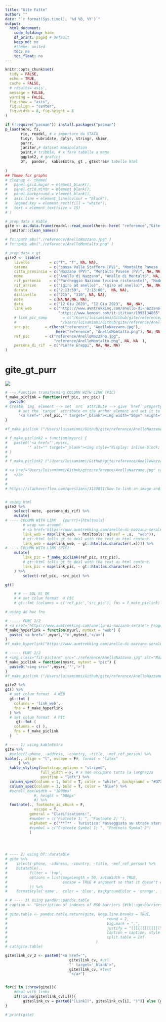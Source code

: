 ```yaml
---
title: "Gite Fatte"
author: ""
date: "`r format(Sys.time(), '%d %B, %Y')`"
output:
  html_document:
    code_folding: hide
    df_print: paged # default
    keep_md: no
    #theme: united
    toc: no
    toc_float: no
---
```


```r
knitr::opts_chunk$set(
  tidy = FALSE,
  echo = TRUE,
  cache = FALSE,
  # results='asis',
  message = FALSE,
  warning = FALSE,
  fig.show = "asis",
  fig.align = "center",
  fig.width = 8, fig.height = 8
)

if (!require("pacman")) install.packages("pacman")
p_load(here, fs,
       rio, readxl, # x importare da STATA
       tidyr, lubridate, dplyr, stringr, skimr, 
       purrr, 
       janitor,# dataset manipulation
       paint,# tribble, # x fare tabelle a mano
       ggplot2, # grafici
       DT,  pander,  kableExtra, gt , gtExtras# tabelle html
       
)
## Theme for graphs
# cleanup <- theme(
#   panel.grid.major = element_blank(),
#   panel.grid.minor = element_blank(),
#   panel.background = element_blank(),
#   axis.line = element_line(colour = "black"),
#   legend.key = element_rect(fill = "white"),
#   text = element_text(size = 15)
# )
```


```r
# prep data x Kable 
gite <- as.data.frame(readxl::read_excel(here::here( "reference","Gite.xlsx")) )%>% 
  janitor::clean_names()

# fs::path_abs("./reference/AnelloNazzano.jpg" )
# fs::path_abs("./reference/AnelloMontalto.png" )

# prep data x gt 
gite2 <- tibble(
    livello         = c("T", "T", NA, NA),
    catena          = c("bassa Valle Staffora (PV)", "Montalto Pavese (PV)", NA, NA),
    citta_provincia = c("Nazzano (PV)", "Montalto Pavese (PV)", NA, NA),
    nome            = c("Anello di Nazzano", "Anello di Montalto", NA, NA),
    rif_partenza    = c("Parcheggio Nazzano (vicino ristorante)", "Madonna del vento", NA, NA),
    rif_arrivo      = c("(giro ad anello)", "(giro ad anello)", NA, NA),
    durata          = c("2:13:59",  "2:15:00",  NA, NA),
    dislivello      = c("215", "310", NA, NA),
    note            = c(NA,NA,NA, NA),
    data            = c("12 Giu 2020", "12 Giu 2023",  NA, NA),
    link_web        = c("https://www.avmtrekking.com/anello-di-nazzano-serale",
                        "https://www.komoot.com/it-it/tour/1093134865", NA, NA), 
    # link_pic_comp       = c("/Users/luisamimmi/Github/gite/reference/AnelloNazzano.jpg", 
    #                    "/Users/luisamimmi/Github/gite/reference/AnelloMontalto.png", NA, NA ),
    src_pic       = c(here("reference", "AnelloNazzano.jpg"), 
                       here("reference", "AnelloMontalto.png"), NA, NA ),
    ref_pic       = c("reference/AnelloNazzano.jpg",
                      "reference/AnelloMontalto.png", NA, NA  ),
    persona_di_rif  = c("Pierre Greppi", NA, NA, NA)
) 

```

# gite_gt_purr
![](docs/reference/AnelloMontalto.png)

<!-- [Rif {purrr}+{htmltools}](https://community.rstudio.com/t/create-interactive-links-in-gt-table-in-rmarkdown/70266/2) -->
<!-- [Rif](https://stackoverflow.com/questions/3139811/how-to-link-an-image-and-target-a-new-window) -->

```r

# --- Function transforming COLUMN WITH LINK (PIC) 
f_make_piclink = function(ref_pic, src_pic) {
  paste0(
# Create `img` element --> set `src` attribute --> give `href` property to anchor      
      # set the `target` attribute on the anchor element and set it to _blank. (open in new tab)
      '<a href="',ref_pic,'" target="_blank"><img width="50px" height="50px" border="0" align="center"  src="',src_pic,'" alt=""/> </a>')
}

#f_make_piclink ("/Users/luisamimmi/Github/gite/reference/AnelloNazzano.jpg","docs/reference/AnelloNazzano.jpg") 

# f_make_piclink2 = function(mysrc) {
#   paste0('<a href="',mysrc,
#         '" alt="" target="_blank"><img style="display: inline-block; width: 50px; height; 50px; background-image: url("', mysrc, '")/> </a>')
# }
# 
# f_make_piclink2 ("/Users/luisamimmi/Github/gite/reference/AnelloNazzano.jpg") 

# <a href="Users/luisamimmi/Github/gite/reference/AnelloNazzano.jpg" target="_blank"><img width="220" height="250" border="0" align="center"  src="Users/luisamimmi/Github/gite/reference/AnelloNazzano.jpg" alt=""/>
#   </a>
# 
# 
# https://stackoverflow.com/questions/3139811/how-to-link-an-image-and-target-a-new-window


# using html
gite2 %>% 
    select(-note, -persona_di_rif) %>% 
    mutate(
# ---- COLUMN WITH LINK   {purrr}+{htmltools}     
        # wrap <a> around 
        # <a href='https://www.avmtrekking.com/anello-di-nazzano-serale'> Programma </a>
        link_web = map(link_web, ~ htmltools::a(href = .x,  "web")),
        # gt::html tells gt to deal with the text as html content.
        link_web = map(link_web, ~ gt::html(as.character(.x)))) %>%
# ---- COLUMN WITH LINK (PIC)       
    mutate(
        link_pic = f_make_piclink(ref_pic, src_pic),
        # gt::html tells gt to deal with the text as html content.
        link_pic = map(link_pic, ~ gt::html(as.character(.x)))
    ) %>% 
        select(-ref_pic, -src_pic) %>% 

gt() 

    # # -- SOL b) OK 
    # # set colum format  4 PIC      
    # gt::fmt (columns = c('ref_pic','src_pic'), fns = f_make_piclink) 

```



<!-- # gite_gt_fn -->

```r

# using ad hoc fns

# ----- FUNC 1/2
# <a href='https://www.avmtrekking.com/anello-di-nazzano-serale'> Programma </a>
f_make_hyperlink = function(myurl, mytext = "web") {
  paste('<a href="',myurl,'">',mytext,'</a>')
}
#f_make_hyperlink("https://www.avmtrekking.com/anello-di-nazzano-serale")

# ----- FUNC 2/2
# <img class="fit-picture" src="./reference/AnelloNazzano.jpg" alt="Nazzano>
f_make_piclink = function(mysrc, mytext = "pic") {
  paste0('<img src="',mysrc,'"','>')
}
#f_make_piclink ("/Users/luisamimmi/Github/gite/reference/AnelloNazzano.jpg")

gite2 %>%
gt() %>%
  # set colum format  4 WEB      
  gt::fmt (
    columns = 'link_web',
    fns = f_make_hyperlink
  ) %>%
  # set colum format  4 PIC      
     gt::fmt (
    columns = c( ),
    fns = f_make_piclink
  ) 


```

```r
# ---- 1) using kableExtra
gite %>% 
  #select(-phone, -address, -country, -title, -mef_ref_person) %>% 
kable(., align = "l", escape = F#, format = "latex"
      ) %>%
  kable_styling(bootstrap_options = "striped", 
                full_width = F, # x non occupare tutta la larghezza
                position = "left") %>%
  column_spec(column = 1, bold = T, color = "white", background = "#D7261E") %>%
  column_spec(column = 3, bold = T, color = "blue") %>%
  #scroll_box(width = "1000px"
             #, height = "500px"
             #) %>%
  footnote(., footnote_as_chunk = F,
             escape = T,
           general = "Clarifications:",
           #number = c("Footnote 1; ", "Footnote 2; "),
           alphabet = c("**T** - Turistico: Passeggiata su strade sterrate e ampi sentieri con pendenze modeste, dislivelli inferiori a 300 m e sviluppo inferiore a 10 km. **E** - Escursionistico: Escursione semplice ma che richiede una buona forma fisica senza dover essere degli atleti. Percorsi su sterrate, ampi sentieri a scarsa pendenza ma anche sentieri di montagna più articolati e con pendenze leggermente maggiori. Dislivelli compresi fra 300 e 600 m. Sviluppo tra 10 e 15 km. **EE** - Escursionisti Esperti: Escursione per i più esperti e allenati. Rimangono escursioni con difficoltà tecniche comunque mai eccessive (eventuali brevi tratti esposti con catene, sentieri ripidi, tracce di sentiero, brevi tratti di roccette di primo grado, eventuale attraversamento di nevai) ma occorre avere una buona esperienza escursionistica e un buon allenamento. Pendenze a tratti sostenute. Dislivelli anche oltre i 600 m. Sviluppo anche oltre i 15 km. **EEA** - Escursionisti Esperti Attrezzati: Percorso attrezzato che richiede l'utilizzo dell'attrezzatura per via ferrata. **EAI** - Escursionisti in Ambiente Innevato: Itinerario in ambiente innevato che richiede l'uso di racchette da neve, ma comunque su terreno senza grandi pendenze, con percorsi evidenti, e senza tratti esposti."),
           #symbol = c("Footnote Symbol 1; ", "Footnote Symbol 2")
           )




# ---- 2) using DT::datatable
# gite %>% 
#    select(-phone, -address, -country, -title, -mef_ref_person) %>% 
#    datatable(., 
#          filter = 'top', 
#          options = list(pageLength = 50, autoWidth = TRUE, 
#                         escape = TRUE # argument so that it doesn't escape the HTML code.
#          )) %>%
#    formatStyle('name',  color = 'blue', backgroundColor = 'orange', fontWeight = 'bold')

# # ---- 3) using pander::pandoc.table
# caption <- "Description of indexes of NGO barriers {#tbl:ngo-barriers-index}"
# 
# gite.table <- pandoc.table.return(gite, keep.line.breaks = TRUE,
# 											  round = 2,
# 											  big.mark = ",",
# 											  justify = "lllllllllllll", # OKKIO AL # DI COLONNE
# 											  caption = caption, style = "multiline",
# 											  split.table = Inf
#                                        )
# cat(gite.table)
```

```r
gite$link_cv_2 <- paste0("<a href='", 
                             gite$link_cv, #url
                             "' target='_blank'>", 
                             gite$link_cv, #text
                             "</a>")


for(i in 1:nrow(gite)){
    #deal with links
    if(!is.na(gite$link_cv[i])){
        gite$link_cv = paste0("[Link](", gite$link_cv[i], ")")} else {gite$link_cv = ""}
}

# print(gite)




```

